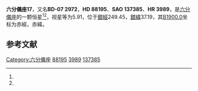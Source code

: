 {{Starbox begin
| name = 六分儀座17
}}
{{Starbox observe
| epoch = [[J2000.0|J2000.0]]
| constell = [[六分儀座|六分儀座]]<ref name=SIMBAD>{{cite web
 | url=http://simbad.u-strasbg.fr/simbad/sim-id?Ident=HR+3989
 | title=Pulsating variable Star
 | publisher=Centre de Données astronomiques de Strasbourg
 | work=SIMBAD
 | accessdate=2012-07-13
 | archive-date=2016-03-15
 | archive-url=https://web.archive.org/web/20160315121430/http://simbad.u-strasbg.fr/simbad/sim-id?Ident=HR+3989
 | dead-url=no
 }}</ref><ref name=DATA>{{cite web
 | url=http://vizier.u-strasbg.fr/viz-bin/VizieR-5?-out.add=.&-source=5050&-corr=PK=HR&-out.max=9999&HR=3989
 | title=VizieR Detailed Page
 | accessdate=2012-07-13
 | archive-date=2016-03-05
 | archive-url=https://web.archive.org/web/20160305003327/http://vizier.u-strasbg.fr/viz-bin/VizieR-5?-out.add=.&-source=5050&-corr=PK=HR&-out.max=9999&HR=3989
 | dead-url=no
 }}</ref>
| 星官 = 
| ra = {{RA|10|10|7.5}}<ref name=SIMBAD /><ref name=DATA />
| dec = {{DEC|-8|24|30}}<ref name=SIMBAD /><ref name=DATA />
| appmag_v = 5.91<ref name=SIMBAD /><ref name=DATA />
}}
{{Starbox character
| class = A1V<ref name=SIMBAD /><ref name=DATA />
| b-v = 0.02<ref name=SIMBAD /><ref name=DATA />
| u-b = -0.05<ref name=SIMBAD /><ref name=DATA />
| r-i = <ref name=SIMBAD /><ref name=DATA />
| variable = 
}}
{{Starbox astrometry
| radial_v = -0.05
| prop_mo_ra = 16
| parallax = 
| p_error = 
}}
{{Starbox catalog
| names =BD-07 2972，[[SAO星表|SAO]] 137385，[[HD星表|HD]] 88195，[[HR星表|HR]] 3989}}
{{Starbox reference |Simbad=HR+3989}}
{{Starbox end}}

'''六分儀座17'''，又名'''BD-07 2972'''，'''HD 88195'''、'''SAO 137385'''、'''HR 3989'''，是[[六分儀座|六分儀座]]的一颗恒星<ref name=SIMBAD /><ref name=DATA />，视星等为5.91，位于[[銀道座標系|銀經]]249.45，[[銀道座標系|銀緯]]37.19，其[[B1900.0|B1900.0]]坐标为赤經{{RA|10|5|9.4}}，赤緯{{DEC|-7|37.19|1}}。

== 参考文献 ==
{{reflist}}

{{六分仪座恒星}}

[[Category:六分儀座|Category:六分儀座]]
[[Category:HD和HDE天體|88195]]
[[Category:HR天體|3989]]
[[Category:SAO天體|137385]]


{{star-stub}}